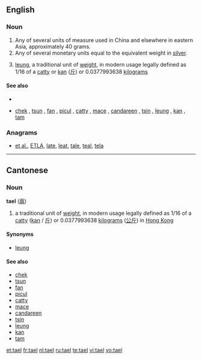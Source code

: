 ==English==
===Noun===
{{en-noun}}
# Any of several units of measure used in China and elsewhere in eastern Asia, approximately 40 grams.
# Any of several monetary units equal to the equivalent weight in [[silver]].
# {{Hong Kong}} [[leung]], a traditional unit of [[weight]], in modern usage legally defined as 1/16 of a [[catty]] or [[kan]] ([[斤]])  or  0.0377993638 [[kilogram]]s 

====See also====
*{{pedialite}}
* {{sense|Hong Kong units}} [[chek]] , [[tsun]] , [[fan]] , [[picul]] , [[catty]] , [[mace]] , [[candareen]] , [[tsin]] , [[leung]] , [[kan]] , [[tam]]

===Anagrams===
* [[et al.#English|et al.]], [[ETLA#English|ETLA]], [[late#English|late]], [[leat#English|leat]], [[tale#English|tale]], [[teal#English|teal]], [[tela#English|tela]]

----

==Cantonese==
===Noun===
{{yue-noun|HK|HK=tael|tas=兩}} '''tael''' ([[兩]])

# {{Hong Kong|lang=yue}} a traditional unit of [[weight]], in modern usage legally defined as 1/16 of a [[catty]] ([[kan]] / [[斤]]) or 0.0377993638 [[kilogram]]s ([[公斤]]) in [[Hong Kong]]

====Synonyms====
* [[leung]]

====See also====
* [[chek]]
* [[tsun]]
* [[fan]]
* [[picul]]
* [[catty]]
* [[mace]]
* [[candareen]]
* [[tsin]]
* [[leung]]
* [[kan]]
* [[tam]]

[[et:tael]]
[[fr:tael]]
[[nl:tael]]
[[ru:tael]]
[[te:tael]]
[[vi:tael]]
[[vo:tael]]